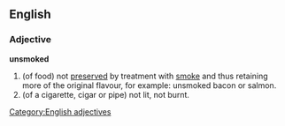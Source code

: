 ==English==

===Adjective===
'''unsmoked''' {{notcomp}}

# (of food) not [[preserve]]d by treatment with [[smoke]] and thus retaining more of the original flavour, for example: unsmoked bacon or salmon.
# (of a cigarette, cigar or pipe) not lit, not burnt.
[[Category:English adjectives]]